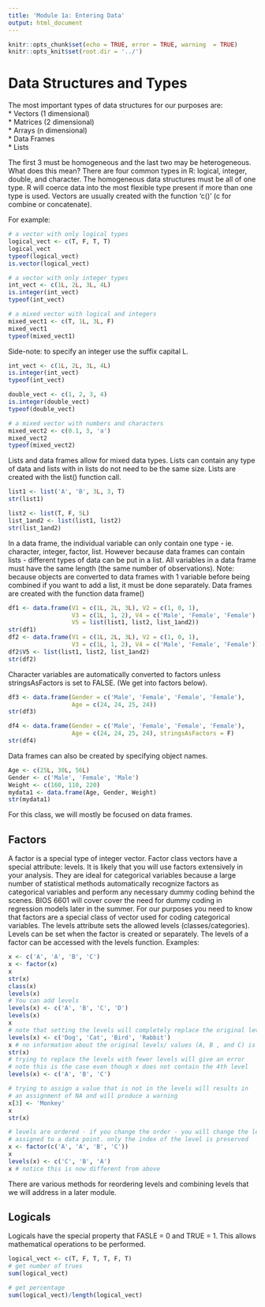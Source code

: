 ```yaml
---
title: 'Module 1a: Entering Data'
output: html_document
---
```


```r
knitr::opts_chunk$set(echo = TRUE, error = TRUE, warning  = TRUE)
knitr::opts_knit$set(root.dir = '../')
```


# Data Structures and Types
The most important types of data structures for our purposes are:  
* Vectors (1 dimensional)  
* Matrices (2 dimensional)  
* Arrays (n dimensional)  
* Data Frames  
* Lists  

The first 3 must be homogeneous and the last two may be heterogeneous. What does
this mean? There are four common types in R: logical, integer, double, and 
character. The homogeneous data structures must be all of one type. R will coerce
data into the most flexible type present if more than one type is used. Vectors 
are usually created with the function 'c()' (c for combine or concatenate). 

For example:
```r
# a vector with only logical types
logical_vect <- c(T, F, T, T)
logical_vect
typeof(logical_vect)
is.vector(logical_vect)

# a vector with only integer types
int_vect <- c(1L, 2L, 3L, 4L)
is.integer(int_vect)
typeof(int_vect)

# a mixed vector with logical and integers
mixed_vect1 <- c(T, 1L, 3L, F)
mixed_vect1
typeof(mixed_vect1)
```

Side-note: to specify an integer use the suffix capital L. 

```r
int_vect <- c(1L, 2L, 3L, 4L)
is.integer(int_vect)
typeof(int_vect)

double_vect <- c(1, 2, 3, 4)
is.integer(double_vect)
typeof(double_vect)

# a mixed vector with numbers and characters
mixed_vect2 <- c(0.1, 3, 'a')
mixed_vect2
typeof(mixed_vect2)
```

Lists and data frames allow for mixed data types. Lists can contain any 
type of data and lists with in lists do not need to be the same size. 
Lists are created with the list() function call. 
```r
list1 <- list('A', 'B', 3L, 3, T)
str(list1)

list2 <- list(T, F, 5L)
list_1and2 <- list(list1, list2)
str(list_1and2)
```
In a data frame, the 
individual variable can only contain one type - ie. character, integer, factor, 
list. However because data frames can contain lists - different types of data 
can be put in a list. All variables in a data frame must have the same length 
(the same number of observations). Note: because objects are converted to 
data frames with 1 variable before being combined if you want to add a list, 
it must be done separately. Data frames are created with the function 
data frame()

```r
df1 <- data.frame(V1 = c(1L, 2L, 3L), V2 = c(1, 0, 1), 
                  V3 = c(1L, 1, 2), V4 = c('Male', 'Female', 'Female'), 
                  V5 = list(list1, list2, list_1and2))
str(df1)
df2 <- data.frame(V1 = c(1L, 2L, 3L), V2 = c(1, 0, 1), 
                  V3 = c(1L, 1, 2), V4 = c('Male', 'Female', 'Female'))
df2$V5 <- list(list1, list2, list_1and2)
str(df2)
```
Character variables are automatically converted to factors unless 
stringsAsFactors is set to FALSE. (We get into factors below). 

```r
df3 <- data.frame(Gender = c('Male', 'Female', 'Female', 'Female'), 
                  Age = c(24, 24, 25, 24))
str(df3)

df4 <- data.frame(Gender = c('Male', 'Female', 'Female', 'Female'), 
                  Age = c(24, 24, 25, 24), stringsAsFactors = F)
str(df4)
```

Data frames can also be created by specifying object names. 
```r
Age <- c(25L, 30L, 56L)
Gender <- c('Male', 'Female', 'Male')
Weight <- c(160, 110, 220)
mydata1 <- data.frame(Age, Gender, Weight)
str(mydata1)
```
For this class, we will mostly be focused on data frames. 

## Factors
A factor is a special type of integer vector. Factor class vectors have a
special attribute: levels. It is likely that you will use factors extensively in
your analysis. They are ideal for categorical variables because a large number 
of statistical methods automatically recognize factors as categorical variables
and perform any necessary dummy coding behind the scenes. BIOS 6601 will cover 
cover the need for dummy coding in regression models later in the summer. 
For our purposes you need to know that factors are a special class of vector 
used for coding categorical variables. The levels attribute sets the allowed 
levels (classes/categories). Levels can be set when the factor is created or 
separately. The levels of a factor can be accessed with the levels function. 
Examples:

```r
x <- c('A', 'A', 'B', 'C')
x <- factor(x)
x
str(x)
class(x)
levels(x)
# You can add levels 
levels(x) <- c('A', 'B', 'C', 'D')
levels(x)
x
# note that setting the levels will completely replace the original levels
levels(x) <- c('Dog', 'Cat', 'Bird', 'Rabbit')
x # no information about the original levels/ values (A, B , and C) is retained
str(x)
# trying to replace the levels with fewer levels will give an error
# note this is the case even though x does not contain the 4th level
levels(x) <- c('A', 'B', 'C')

# trying to assign a value that is not in the levels will results in 
# an assignment of NA and will produce a warning
x[3] <- 'Monkey'
x
str(x)

# levels are ordered - if you change the order - you will change the level
# assigned to a data point. only the index of the level is preserved
x <- factor(c('A', 'A', 'B', 'C'))
x
levels(x) <- c('C', 'B', 'A')
x # notice this is now different from above
```
There are various methods for reordering levels and combining levels that we will
address in a later module. 

## Logicals
Logicals have the special property that FASLE = 0 and TRUE = 1. This allows 
mathematical operations to be performed. 

```r
logical_vect <- c(T, F, T, T, F, T)
# get number of trues
sum(logical_vect)

# get percentage
sum(logical_vect)/length(logical_vect)
```



